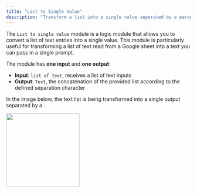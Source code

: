 ```yaml
---
title: "List to Single Value"
description: "Transform a list into a single value separated by a paragraph or a selected character."
---
```


The `List to single value` module is a logic module that allows you to convert a list of text entries into a single value. This module is particularly useful for transforming a list of text read from a Google sheet into a text you can pass in a single prompt.

The module has **one input** and **one output**:

- **Input**: `list of text`, receives a list of text inputs
- **Output**: `Text`, the concatenation of the provided list according to the defined separation character

In the image below, the text list is being transformed into a single output separated by a `-`

<img height="200" src="/images/List2value.png" />
